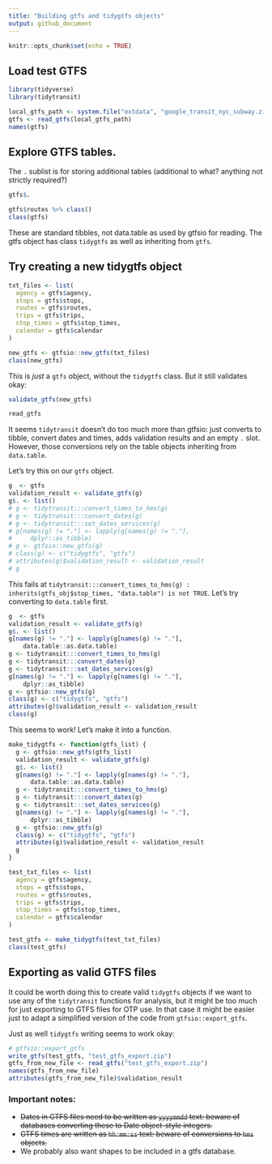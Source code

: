 ```yaml
---
title: "Building gtfs and tidygtfs objects"
output: github_document
---
```


```r
knitr::opts_chunk$set(echo = TRUE)
```

## Load test GTFS

```r
library(tidyverse)
library(tidytransit)

local_gtfs_path <- system.file("extdata", "google_transit_nyc_subway.zip", package = "tidytransit")
gtfs <- read_gtfs(local_gtfs_path)
names(gtfs)

```

## Explore GTFS tables.

The `.` sublist is for storing additional tables (additional to what? anything not strictly required?)

```r
gtfs$.
```

```r
gtfs$routes %>% class()
class(gtfs)
```

These are standard tibbles, not data.table as used by gtfsio for reading. The gtfs object has class `tidygtfs` as well as inheriting from `gtfs`.

## Try creating a new tidygtfs object

```r
txt_files <- list(
  agency = gtfs$agency,
  stops = gtfs$stops,
  routes = gtfs$routes,
  trips = gtfs$trips,
  stop_times = gtfs$stop_times,
  calendar = gtfs$calendar
)

new_gtfs <- gtfsio::new_gtfs(txt_files)
class(new_gtfs)

```

This is *just* a `gtfs` object, without the `tidygtfs` class. But it still validates okay:

```r
validate_gtfs(new_gtfs)
```

```r
read_gtfs
```

It seems `tidytransit` doesn't do too much more than gtfsio: just converts to tibble, convert dates and times, adds validation results and an empty `.` slot. However, those conversions rely on the table objects inheriting from `data.table`.

Let's try this on our `gtfs` object.

```r
g  <- gtfs
validation_result <- validate_gtfs(g)
g$. <- list()
# g <- tidytransit:::convert_times_to_hms(g)
# g <- tidytransit:::convert_dates(g)
# g <- tidytransit:::set_dates_services(g)
# g[names(g) != "."] <- lapply(g[names(g) != "."], 
#     dplyr::as_tibble)
# g <- gtfsio::new_gtfs(g)
# class(g) <- c("tidygtfs", "gtfs")
# attributes(g)$validation_result <- validation_result
# g
```

This fails at `tidytransit:::convert_times_to_hms(g) : inherits(gtfs_obj$stop_times, "data.table") is not TRUE`. Let's try converting to `data.table` first.

```r
g  <- gtfs
validation_result <- validate_gtfs(g)
g$. <- list()
g[names(g) != "."] <- lapply(g[names(g) != "."],
    data.table::as.data.table)
g <- tidytransit:::convert_times_to_hms(g)
g <- tidytransit:::convert_dates(g)
g <- tidytransit:::set_dates_services(g)
g[names(g) != "."] <- lapply(g[names(g) != "."],
    dplyr::as_tibble)
g <- gtfsio::new_gtfs(g)
class(g) <- c("tidygtfs", "gtfs")
attributes(g)$validation_result <- validation_result
class(g)
```

This seems to work! Let's make it into a function.

```r
make_tidygtfs <- function(gtfs_list) {
  g <- gtfsio::new_gtfs(gtfs_list)
  validation_result <- validate_gtfs(g)
  g$. <- list()
  g[names(g) != "."] <- lapply(g[names(g) != "."],
      data.table::as.data.table)
  g <- tidytransit:::convert_times_to_hms(g)
  g <- tidytransit:::convert_dates(g)
  g <- tidytransit:::set_dates_services(g)
  g[names(g) != "."] <- lapply(g[names(g) != "."],
      dplyr::as_tibble)
  g <- gtfsio::new_gtfs(g)
  class(g) <- c("tidygtfs", "gtfs")
  attributes(g)$validation_result <- validation_result
  g
}

test_txt_files <- list(
  agency = gtfs$agency,
  stops = gtfs$stops,
  routes = gtfs$routes,
  trips = gtfs$trips,
  stop_times = gtfs$stop_times,
  calendar = gtfs$calendar
)

test_gtfs <- make_tidygtfs(test_txt_files)
class(test_gtfs)

```


## Exporting as valid GTFS files

It could be worth doing this to create valid `tidygtfs` objects if we want to use any of the `tidytransit` functions for analysis, but it might be too much for just exporting to GTFS files for OTP use. In that case it might be easier just to adapt a simplified version of the code from `gtfsio::export_gtfs`.

Just as well `tidygtfs` writing seems to work okay:

```r
# gtfsio::export_gtfs
write_gtfs(test_gtfs, "test_gtfs_export.zip")
gtfs_from_new_file <- read_gtfs("test_gtfs_export.zip")
names(gtfs_from_new_file)
attributes(gtfs_from_new_file)$validation_result
```


### Important notes:

* ~~Dates in GTFS files need to be written as `yyyymmdd` text: beware of databases converting these to Date object-style integers.~~
* ~~GTFS times are written as `hh:mm:ss` text: beware of conversions to `hms` objects.~~
* We probably also want shapes to be included in a gtfs database.